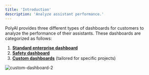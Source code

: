 ```yaml
---
title: 'Introduction'
description: 'Analyze assistant performance.'
---
```


PolyAI provides three different types of dashboards for customers to analyze the performance of their assistants. These dashboards
are categorized as follows:

1. [**Standard enterprise dashboard**](standard)
2. [**Safety dashboard**](safety)
3. [**Custom dashboards**](custom) (tailored for specific projects)

![custom-dashboard-2](/images/custom-dashboard-2.png)
